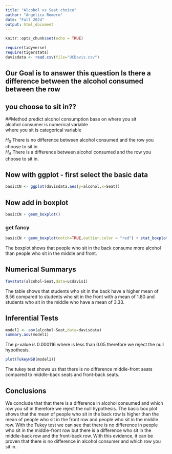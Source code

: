 ```yaml
---
title: "Alcohol vs Seat choice"
author: "Angelica Romero"
date: "Fall 2024"
output: html_document
---
```


```r
knitr::opts_chunk$set(echo = TRUE)
```

```r
require(tidyverse)
require(tigerstats)
davisdata <- read.csv(file="UCDavis.csv")
```
## Our Goal is to answer this question Is there a difference between the alcohol consumed between the row
## you choose to sit in??

##Method
predict alcohol consumption base on where you sit      
alcohol consumer is numerical variable        
where you sit is categorical variable      
     
$H_0$ There is no difference between alcohol consumed and the row you choose to sit in.       
$H_A$ There is a difference between alcohol consumed and the row you choose to sit in.     

## Now with ggplot - first select the basic data

```r
basicCN <- ggplot(davisdata,aes(y=alcohol,x=Seat))
```
## Now add in boxplot

```r
basicCN + geom_boxplot()
```
  
  
### get fancy  

```r
basicCN + geom_boxplot(notch=TRUE,outlier.color = "red") + stat_boxplot(geom ='errorbar') + labs(title="Fancy notch boxplot \n with 2 lines")
```

The boxplot shows that people who sit in the back consume more alcohol than people who sit in the middle and front. 

## Numerical Summarys 
```r
favstats(alcohol~Seat,data=ucdavis1)
```
The table shows that students who sit in the back have a higher mean of 8.56 compared to students who sit in the front with a mean of 1.80 and students who sit in the middle who have a mean of 3.33.  
 
## Inferential Tests

```r
model1 <- aov(alcohol~Seat,data=davisdata)
summary.aov(model1)
```

The p-value is 0.000116 where is less than 0.05 therefore we reject the null hypothesis.

```r
plot(TukeyHSD(model1))
```

The tukey test shows us that there is no difference middle-front seats compared to middle-back seats and front-back seats. 

## Conclusions

We conclude that that there is a difference in alcohol consumed and which row you sit in therefore we reject the null hypothesis. The basic box plot shows that the mean of people who sit in the back row is higher than the mean of people who sit in the front row and people who sit in the middle row. With the Tukey test we can see that there is no difference in people who sit in the middle-front row but there is a difference who sit in the middle-back row and the front-back row. With this evidence, it can be proven that there is no difference in alcohol consumer and which row you sit in. 

